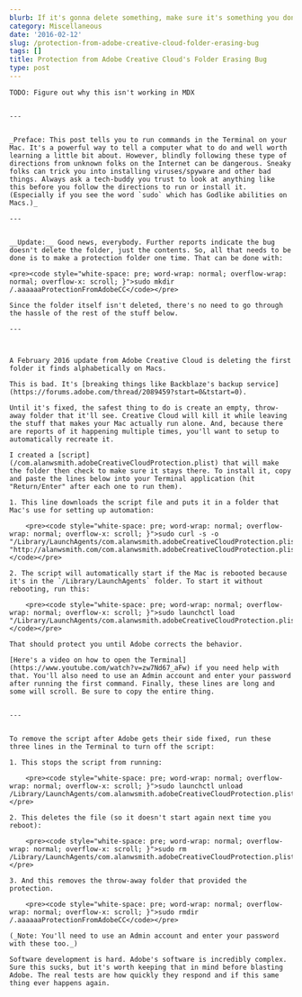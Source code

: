 ```yaml
---
blurb: If it's gonna delete something, make sure it's something you don't care about.
category: Miscellaneous
date: '2016-02-12'
slug: /protection-from-adobe-creative-cloud-folder-erasing-bug
tags: []
title: Protection from Adobe Creative Cloud's Folder Erasing Bug
type: post
---
```



```
TODO: Figure out why this isn't working in MDX


---


_Preface: This post tells you to run commands in the Terminal on your Mac. It's a powerful way to tell a computer what to do and well worth learning a little bit about. However, blindly following these type of directions from unknown folks on the Internet can be dangerous. Sneaky folks can trick you into installing viruses/spyware and other bad things. Always ask a tech-buddy you trust to look at anything like this before you follow the directions to run or install it. (Especially if you see the word `sudo` which has Godlike abilities on Macs.)_

---


__Update:__ Good news, everybody. Further reports indicate the bug doesn't delete the folder, just the contents. So, all that needs to be done is to make a protection folder one time. That can be done with:

<pre><code style="white-space: pre; word-wrap: normal; overflow-wrap: normal; overflow-x: scroll; }">sudo mkdir /.aaaaaaProtectionFromAdobeCC</code></pre>

Since the folder itself isn't deleted, there's no need to go through the hassle of the rest of the stuff below. 

---



A February 2016 update from Adobe Creative Cloud is deleting the first folder it finds alphabetically on Macs.

This is bad. It's [breaking things like Backblaze's backup service](https://forums.adobe.com/thread/2089459?start=0&tstart=0). 

Until it's fixed, the safest thing to do is create an empty, throw-away folder that it'll see. Creative Cloud will kill it while leaving the stuff that makes your Mac actually run alone. And, because there are reports of it happening multiple times, you'll want to setup to automatically recreate it. 

I created a [script](/com.alanwsmith.adobeCreativeCloudProtection.plist) that will make the folder then check to make sure it stays there. To install it, copy and paste the lines below into your Terminal application (hit "Return/Enter" after each one to run them).

1. This line downloads the script file and puts it in a folder that Mac's use for setting up automation:

    <pre><code style="white-space: pre; word-wrap: normal; overflow-wrap: normal; overflow-x: scroll; }">sudo curl -s -o "/Library/LaunchAgents/com.alanwsmith.adobeCreativeCloudProtection.plist" "http://alanwsmith.com/com.alanwsmith.adobeCreativeCloudProtection.plist"</code></pre>

2. The script will automatically start if the Mac is rebooted because it's in the `/Library/LaunchAgents` folder. To start it without rebooting, run this:

    <pre><code style="white-space: pre; word-wrap: normal; overflow-wrap: normal; overflow-x: scroll; }">sudo launchctl load "/Library/LaunchAgents/com.alanwsmith.adobeCreativeCloudProtection.plist"</code></pre>

That should protect you until Adobe corrects the behavior.

[Here's a video on how to open the Terminal](https://www.youtube.com/watch?v=zw7Nd67_aFw) if you need help with that. You'll also need to use an Admin account and enter your password after running the first command. Finally, these lines are long and some will scroll. Be sure to copy the entire thing.


---


To remove the script after Adobe gets their side fixed, run these three lines in the Terminal to turn off the script:

1. This stops the script from running:

    <pre><code style="white-space: pre; word-wrap: normal; overflow-wrap: normal; overflow-x: scroll; }">sudo launchctl unload /Library/LaunchAgents/com.alanwsmith.adobeCreativeCloudProtection.plist</code></pre>

2. This deletes the file (so it doesn't start again next time you reboot):

    <pre><code style="white-space: pre; word-wrap: normal; overflow-wrap: normal; overflow-x: scroll; }">sudo rm /Library/LaunchAgents/com.alanwsmith.adobeCreativeCloudProtection.plist</code></pre>

3. And this removes the throw-away folder that provided the protection. 

    <pre><code style="white-space: pre; word-wrap: normal; overflow-wrap: normal; overflow-x: scroll; }">sudo rmdir /.aaaaaaProtectionFromAdobeCC</code></pre>

(_Note: You'll need to use an Admin account and enter your password with these too._)

Software development is hard. Adobe's software is incredibly complex. Sure this sucks, but it's worth keeping that in mind before blasting Adobe. The real tests are how quickly they respond and if this same thing ever happens again.
```

